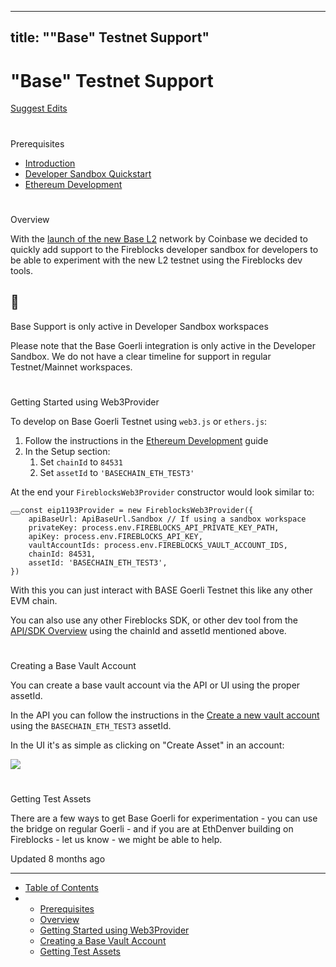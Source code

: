 ---
  title: ""Base" Testnet Support"
  ---
  
  # "Base" Testnet Support

[Suggest Edits](/edit/base-goerli-testnet)

# 

Prerequisites

[](#prerequisites)

*   [Introduction](/docs/introduction)
*   [Developer Sandbox Quickstart](/docs/sandbox-quickstart)
*   [Ethereum Development](/docs/ethereum-development)

# 

Overview

[](#overview)

With the [launch of the new Base L2](https://base.mirror.xyz/jjQnUq_UNTQOk7psnGBFOsShi7FlrRp8xevQUipG_Gk) network by Coinbase we decided to quickly add support to the Fireblocks developer sandbox for developers to be able to experiment with the new L2 testnet using the Fireblocks dev tools.

<Info>

## 📘

Base Support is only active in Developer Sandbox workspaces

Please note that the Base Goerli integration is only active in the Developer Sandbox. We do not have a clear timeline for support in regular Testnet/Mainnet workspaces.

</Info>

# 

Getting Started using Web3Provider

[](#getting-started-using-web3provider)

To develop on Base Goerli Testnet using `web3.js` or `ethers.js`:

1.  Follow the instructions in the [Ethereum Development](/docs/ethereum-development) guide
2.  In the Setup section:
    1.  Set `chainId` to `84531`
    2.  Set `assetId` to `'BASECHAIN_ETH_TEST3'`

At the end your `FireblocksWeb3Provider` constructor would look similar to:

<pre><button aria-label="Copy Code" class="rdmd-code-copy fa"></button><code class="rdmd-code lang- theme-light" data-lang="" name="" tabindex="0">const eip1193Provider = new FireblocksWeb3Provider({
    apiBaseUrl: ApiBaseUrl.Sandbox // If using a sandbox workspace
    privateKey: process.env.FIREBLOCKS_API_PRIVATE_KEY_PATH,
    apiKey: process.env.FIREBLOCKS_API_KEY,
    vaultAccountIds: process.env.FIREBLOCKS_VAULT_ACCOUNT_IDS,
    chainId: 84531,
    assetId: 'BASECHAIN_ETH_TEST3',
})
</code></pre>

With this you can just interact with BASE Goerli Testnet this like any other EVM chain.

You can also use any other Fireblocks SDK, or other dev tool from the [API/SDK Overview](/docs/api-sdk-overview) using the chainId and assetId mentioned above.

# 

Creating a Base Vault Account

[](#creating-a-base-vault-account)

You can create a base vault account via the API or UI using the proper assetId.

In the API you can follow the instructions in the [Create a new vault account](/reference/post_vault-accounts) using the `BASECHAIN_ETH_TEST3` assetId.

In the UI it's as simple as clicking on "Create Asset" in an account:

![](https://files.readme.io/a08aed0-image.png)

# 

Getting Test Assets

[](#getting-test-assets)

There are a few ways to get Base Goerli for experimentation - you can use the bridge on regular Goerli - and if you are at EthDenver building on Fireblocks - let us know - we might be able to help.

Updated 8 months ago

* * *

*   [Table of Contents](#)
*   *   [Prerequisites](#prerequisites)
    *   [Overview](#overview)
    *   [Getting Started using Web3Provider](#getting-started-using-web3provider)
    *   [Creating a Base Vault Account](#creating-a-base-vault-account)
    *   [Getting Test Assets](#getting-test-assets)